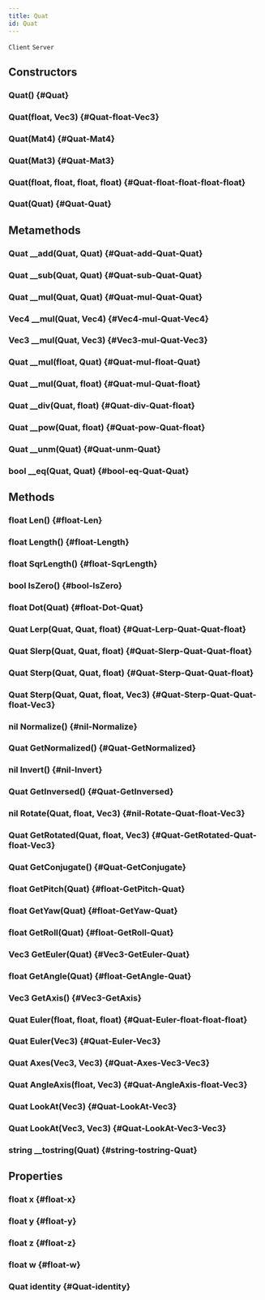 ```yaml
---
title: Quat
id: Quat
---
```

`Client`
`Server`

## Constructors

### Quat() {#Quat}

### Quat(float, Vec3) {#Quat-float-Vec3}

### Quat(Mat4) {#Quat-Mat4}

### Quat(Mat3) {#Quat-Mat3}

### Quat(float, float, float, float) {#Quat-float-float-float-float}

### Quat(Quat) {#Quat-Quat}

## Metamethods

### Quat __add(Quat, Quat) {#Quat-add-Quat-Quat}

### Quat __sub(Quat, Quat) {#Quat-sub-Quat-Quat}

### Quat __mul(Quat, Quat) {#Quat-mul-Quat-Quat}

### Vec4 __mul(Quat, Vec4) {#Vec4-mul-Quat-Vec4}

### Vec3 __mul(Quat, Vec3) {#Vec3-mul-Quat-Vec3}

### Quat __mul(float, Quat) {#Quat-mul-float-Quat}

### Quat __mul(Quat, float) {#Quat-mul-Quat-float}

### Quat __div(Quat, float) {#Quat-div-Quat-float}

### Quat __pow(Quat, float) {#Quat-pow-Quat-float}

### Quat __unm(Quat) {#Quat-unm-Quat}

### bool __eq(Quat, Quat) {#bool-eq-Quat-Quat}

## Methods

### float Len() {#float-Len}

### float Length() {#float-Length}

### float SqrLength() {#float-SqrLength}

### bool IsZero() {#bool-IsZero}

### float Dot(Quat) {#float-Dot-Quat}

### Quat Lerp(Quat, Quat, float) {#Quat-Lerp-Quat-Quat-float}

### Quat Slerp(Quat, Quat, float) {#Quat-Slerp-Quat-Quat-float}

### Quat Sterp(Quat, Quat, float) {#Quat-Sterp-Quat-Quat-float}

### Quat Sterp(Quat, Quat, float, Vec3) {#Quat-Sterp-Quat-Quat-float-Vec3}

### nil Normalize() {#nil-Normalize}

### Quat GetNormalized() {#Quat-GetNormalized}

### nil Invert() {#nil-Invert}

### Quat GetInversed() {#Quat-GetInversed}

### nil Rotate(Quat, float, Vec3) {#nil-Rotate-Quat-float-Vec3}

### Quat GetRotated(Quat, float, Vec3) {#Quat-GetRotated-Quat-float-Vec3}

### Quat GetConjugate() {#Quat-GetConjugate}

### float GetPitch(Quat) {#float-GetPitch-Quat}

### float GetYaw(Quat) {#float-GetYaw-Quat}

### float GetRoll(Quat) {#float-GetRoll-Quat}

### Vec3 GetEuler(Quat) {#Vec3-GetEuler-Quat}

### float GetAngle(Quat) {#float-GetAngle-Quat}

### Vec3 GetAxis() {#Vec3-GetAxis}

### Quat Euler(float, float, float) {#Quat-Euler-float-float-float}

### Quat Euler(Vec3) {#Quat-Euler-Vec3}

### Quat Axes(Vec3, Vec3) {#Quat-Axes-Vec3-Vec3}

### Quat AngleAxis(float, Vec3) {#Quat-AngleAxis-float-Vec3}

### Quat LookAt(Vec3) {#Quat-LookAt-Vec3}

### Quat LookAt(Vec3, Vec3) {#Quat-LookAt-Vec3-Vec3}

### string __tostring(Quat) {#string-tostring-Quat}

## Properties

### float x {#float-x}

### float y {#float-y}

### float z {#float-z}

### float w {#float-w}

### Quat identity {#Quat-identity}

